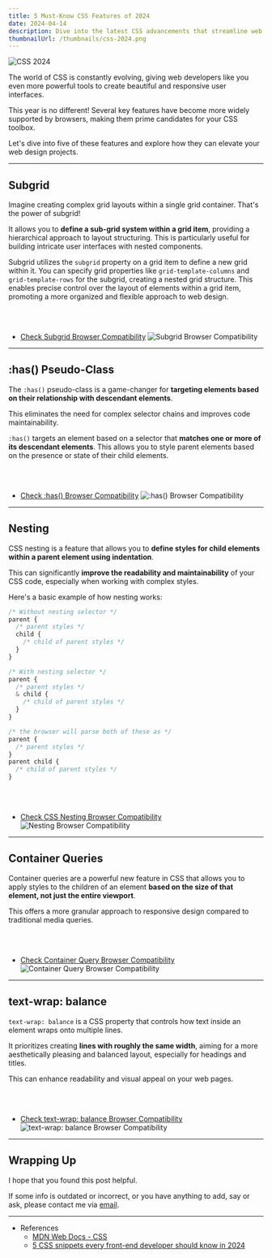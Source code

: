 ```yaml
---
title: 5 Must-Know CSS Features of 2024
date: 2024-04-14
description: Dive into the latest CSS advancements that streamline web design!
thumbnailUrl: /thumbnails/css-2024.png
---
```


![CSS 2024](/posts/css-2024/css.png)

The world of CSS is constantly evolving, giving web developers like you even more powerful tools to create beautiful and responsive user interfaces.

This year is no different! Several key features have become more widely supported by browsers, making them prime candidates for your CSS toolbox.

Let's dive into five of these features and explore how they can elevate your web design projects.

---

## Subgrid

Imagine creating complex grid layouts within a single grid container. That's the power of subgrid!

It allows you to **define a sub-grid system within a grid item**, providing a hierarchical approach to layout structuring. This is particularly useful for building intricate user interfaces with nested components.

Subgrid utilizes the `subgrid` property on a grid item to define a new grid within it. You can specify grid properties like `grid-template-columns` and `grid-template-rows` for the subgrid, creating a nested grid structure. This enables precise control over the layout of elements within a grid item, promoting a more organized and flexible approach to web design.


<br />
<CodePen codePenId="ZEZjaEP" />
<br />

- [Check Subgrid Browser Compatibility](https://caniuse.com/?search=subgrid)
  ![Subgrid Browser Compatibility](/posts/css-2024/subgrid.png)

---

## :has() Pseudo-Class

The `:has()` pseudo-class is a game-changer for **targeting elements based on their relationship with descendant elements**.

This eliminates the need for complex selector chains and improves code maintainability.

`:has()` targets an element based on a selector that **matches one or more of its descendant elements**. This allows you to style parent elements based on the presence or state of their child elements.

<br />
<CodePen codePenId="RwOBjrV" />
<br />

- [Check :has() Browser Compatibility](<https://caniuse.com/?search=%3Ahas()>)
  ![:has() Browser Compatibility](/posts/css-2024/has.png)

---

## Nesting

CSS nesting is a feature that allows you to **define styles for child elements within a parent element using indentation**.

This can significantly **improve the readability and maintainability** of your CSS code, especially when working with complex styles.

Here's a basic example of how nesting works:

```css:styles.css
/* Without nesting selector */
parent {
  /* parent styles */
  child {
    /* child of parent styles */
  }
}

/* With nesting selector */
parent {
  /* parent styles */
  & child {
    /* child of parent styles */
  }
}

/* the browser will parse both of these as */
parent {
  /* parent styles */
}
parent child {
  /* child of parent styles */
}

```

<br />
<CodePen codePenId="yLrqPMr" />
<br />

- [Check CSS Nesting Browser Compatibility](https://caniuse.com/?search=nesting)
  ![Nesting Browser Compatibility](/posts/css-2024/nesting.png)

---

## Container Queries

Container queries are a powerful new feature in CSS that allows you to apply styles to the children of an element **based on the size of that element, not just the entire viewport**.

This offers a more granular approach to responsive design compared to traditional media queries.

<br />
<CodePen codePenId="NWmBwvO" />
<br />

- [Check Container Query Browser Compatibility](https://caniuse.com/?search=container%20query)
  ![Container Query Browser Compatibility](/posts/css-2024/container-query.png)

---

## text-wrap: balance

`text-wrap: balance` is a CSS property that controls how text inside an element wraps onto multiple lines.

It prioritizes creating **lines with roughly the same width**, aiming for a more aesthetically pleasing and balanced layout, especially for headings and titles.

This can enhance readability and visual appeal on your web pages.

<br />
<CodePen codePenId="OJGwOQE" />
<br />

- [Check text-wrap: balance Browser Compatibility](https://caniuse.com/?search=text-wrap%3A%20balance)
  ![text-wrap: balance Browser Compatibility](/posts/css-2024/balance.png)

---

## Wrapping Up

I hope that you found this post helpful.

If some info is outdated or incorrect, or you have anything to add, say or ask, please contact me via [email](mailto:golee.dev@gmail.com).

---

- References
  - [MDN Web Docs - CSS](https://developer.mozilla.org/en-US/docs/Web/CSS)
  - [5 CSS snippets every front-end developer should know in 2024](https://web.dev/articles/5-css-snippets-every-front-end-developer-should-know-in-2024#let_the_browser_balance_headlines)
